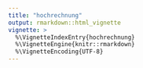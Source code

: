 ```yaml
---
title: "hochrechnung"
output: rmarkdown::html_vignette
vignette: >
  %\VignetteIndexEntry{hochrechnung}
  %\VignetteEngine{knitr::rmarkdown}
  %\VignetteEncoding{UTF-8}
---
```


<!-- ```{r, include = FALSE} -->
<!-- knitr::opts_chunk$set( -->
<!--   collapse = TRUE, -->
<!--   comment = "#>" -->
<!-- ) -->
<!-- ``` -->

<!-- ```{r setup} -->
<!-- library(plausi) -->

<!-- # Installiere das "swissdd"-Package um die Abstimmungsdaten von opendata.swiss zu beziehen -->
<!-- # devtools::install_github("politanch/swissdd") -->

<!-- library(plausi) -->
<!-- library(tidyverse) -->
<!-- library(swissdd) -->
<!-- library(caret) -->

<!-- # BFS Nummern ausgewählter Gemeinden -->
<!-- bfs_nrs <- c(6,7,10,11,12,87,219,294,181,38,60,92,119,182,218) -->

<!-- # Sys.setenv(https_proxy="") -->

<!-- # Beziehe historische Daten -->
<!-- results <- swissdd::get_nationalvotes(from_date="2017-03-01", to_date="2020-09-27") -->

<!-- # Formattiere historische Daten um ins Wide-Format (=eine Spalte je Vorlage) -->
<!-- testdata <- results %>% -->
<!--   filter(canton_id==1) %>%  -->
<!--   mutate(id=paste0("v",id)) %>% -->
<!--   select(jaStimmenInProzent, id, mun_id, mun_name) %>% -->
<!--   pivot_wider(names_from=id, values_from = jaStimmenInProzent) %>%  -->
<!--   drop_na() -->



<!-- # Gewisse Gemeinden sind etwas schwerer hervorzussagen - wenn sie 'extreme sind'.  -->
<!-- # Upsampling für höheres Gewicht!  -->

<!-- traindata <- testdata %>% -->
<!--         mutate(ntimes = ifelse(mun_id %in% c(261, 12), 3, 1))  -->

<!-- traindata <- as_tibble(lapply(traindata, rep, traindata$ntimes)) %>% -->
<!--         select(-ntimes) -->

<!-- # Sage Resultate vorher -->
<!-- predicted_results <- predict_votes(c("v6330","v6310"), -->
<!--                                    train=traindata,  -->
<!--                                    test=testdata, -->
<!--                                    method = "svmRadial", -->
<!--                                    exclude_votes = TRUE,  -->
<!--                                    geovars=c("mun_id","mun_name" )) -->


<!-- # Trainingsdatensatz erstellen (nur ausgezählte Gemeinden) -->
<!-- train <- testdata %>%  -->
<!--   mutate_at(vars(v6310,v6330), -->
<!--             ~ifelse(mun_id %in% bfs_nrs,NA, .)) -->

<!-- # Sage Resultate vorher -->
<!-- predicted_results <- predict_votes(c("v6330","v6310"), -->
<!--                                    train=train,  -->
<!--                                    test=testdata , -->
<!--                                    method = "svmRadial", -->
<!--                                    exclude_votes = TRUE,  -->
<!--                                    geovars=c("mun_id","mun_name" )) -->

<!-- # Mittlerer Vorhersagefehler (RMSE) pro Vorlage -->
<!-- predicted_results %>%  -->
<!--   group_by(vorlage) %>%  -->
<!--   summarize(rmse=RMSE(pred,real)) -->

<!-- # Auffällige Ja-Anteile weichen über drei mittleren Vorhersagefehlern von der Vorhersage ab -->
<!-- gem_pred <- predicted_results%>%  -->
<!--   mutate(error=real-pred) %>%  -->
<!--   group_by(vorlage) %>%  -->
<!--   mutate(rmse=RMSE(pred,real)) %>%  -->
<!--   mutate(error_rmse=error/rmse) %>%  -->
<!--   mutate(outlier=error_rmse>3) -->

<!-- ``` -->


<!-- # Streuung der Vorhersagefehler je Vorlage in der Vergangenheit -->

<!-- ```{r predictions} -->

<!-- # predict_single_vote("v6310", traindata=testdata, testprop = 0.1,geovars=c("mun_id","mun_name")) -->

<!-- predictions <- predict_votes(colnames(testdata)[c(-1,-2)][1:20],  -->
<!--                              train=testdata,  -->
<!--                              testprop = 0.3, -->
<!--                              method = "svmRadial", -->
<!--                              geovars=c("mun_id","mun_name")) -->


<!-- gem_pred <- predictions %>%  -->
<!--   mutate(error=real-pred) %>%  -->
<!--   group_by(vorlage) %>%  -->
<!--   mutate(rmse=RMSE(pred,real)) %>%  -->
<!--   mutate(error_rmse=error/rmse) %>%  -->
<!--   mutate(outlier=error_rmse>3) -->


<!-- ggplot(gem_pred, aes(vorlage, error))+ -->
<!--   geom_jitter(aes(color=outlier))+ -->
<!--   geom_violin(alpha=0.5)+ -->
<!--   scale_color_viridis_d()+ -->
<!--   theme_minimal() -->

<!-- ``` -->


<!-- # Streuung der Vorhersagefehler je Vorlage in der Vergangenheit -->

<!-- ```{r predictions} -->

<!-- # predict_single_vote("v6310", traindata=testdata, testprop = 0.1,geovars=c("mun_id","mun_name")) -->

<!-- predictions <- predict_votes(colnames(testdata)[c(-1,-2)][1:20],  -->
<!--                              train=testdata,  -->
<!--                              testprop = 0.3, -->
<!--                              geovars=c("mun_id","mun_name")) -->


<!-- gem_pred <- predictions %>%  -->
<!--   mutate(error=real-pred) %>%  -->
<!--   group_by(vorlage) %>%  -->
<!--   mutate(rmse=RMSE(pred,real)) %>%  -->
<!--   mutate(error_rmse=error/rmse) %>%  -->
<!--    mutate(outlier=error_rmse>3) -->


<!-- ggplot(gem_pred, aes(vorlage, error))+ -->
<!--   geom_jitter(aes(color=outlier))+ -->
<!--   geom_violin(alpha=0.5)+ -->
<!--   scale_color_viridis_d()+ -->
<!--   theme_minimal() -->

<!-- ``` -->





